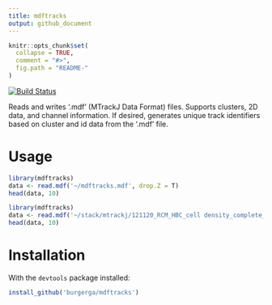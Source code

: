 ```yaml
---
title: mdftracks
output: github_document
---
```


<!-- README.md is generated from README.Rmd. Please edit that file -->

```r
knitr::opts_chunk$set(
  collapse = TRUE,
  comment = "#>",
  fig.path = "README-"
)
```

[![Build Status](https://travis-ci.org/burgerga/mdftracks.svg?branch=master)](https://travis-ci.org/burgerga/mdftracks)

Reads and writes '.mdf' (MTrackJ Data Format) files. Supports clusters, 2D data, 
and channel information. If desired, generates unique track identifiers based on 
cluster and id data from the '.mdf' file.

# Usage

```r
library(mdftracks)
data <- read.mdf('~/mdftracks.mdf', drop.Z = T)
head(data, 10)
```

```r
library(mdftracks)
data <- read.mdf('~/stack/mtrackj/121120_RCM_HBC_cell density_complete_p04.mdf', drop.Z = T)
head(data, 10)
```

# Installation

With the `devtools` package installed:

```r
install_github('burgerga/mdftracks')
```
